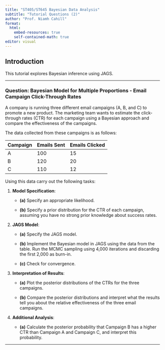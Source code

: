```yaml
---
title: "ST405/ST645 Bayesian Data Analysis"
subtitle: "Tutorial Questions (2)"
author: "Prof. Niamh Cahill"
format: 
  html:
    embed-resources: true
    self-contained-math: true
editor: visual
---
```


## **Introduction**

This tutorial explores Bayesian inference using JAGS.

------------------------------------------------------------------------

### **Question: Bayesian Model for Multiple Proportions - Email Campaign Click-Through Rates**

A company is running three different email campaigns (A, B, and C) to promote a new product. The marketing team wants to estimate the click-through rates (CTR) for each campaign using a Bayesian approach and compare the effectiveness of the campaigns.

The data collected from these campaigns is as follows:

| Campaign | Emails Sent | Emails Clicked |
|----------|-------------|----------------|
| A        | 100         | 15             |
| B        | 120         | 20             |
| C        | 110         | 12             |

Using this data carry out the following tasks:

1.  **Model Specification**:

    -   **(a)** Specify an appropriate likelihood.

    -   **(b)** Specify a prior distribution for the CTR of each campaign, assuming you have no strong prior knowledge about success rates.

2.  **JAGS Model**:

    -   **(a)** Specify the JAGS model.

    -   **(b)** Implement the Bayesian model in JAGS using the data from the table. Run the MCMC sampling using 4,000 iterations and discarding the first 2,000 as burn-in.

    -   **(c)** Check for convergence.

3.  **Interpretation of Results**:

    -   **(a)** Plot the posterior distributions of the CTRs for the three campaigns.

    -   **(b)** Compare the posterior distributions and interpret what the results tell you about the relative effectiveness of the three email campaigns.

4.  **Additional Analysis**:

    -   **(a)** Calculate the posterior probability that Campaign B has a higher CTR than Campaign A and Campaign C, and interpret this probability.

------------------------------------------------------------------------

<!-- ### **Additional Question - Markov Chain** -->

<!-- Consider the behavior of a twitter user (per hour).  Assume there are 3 possible states: the user doesn’t visit the site, the user visits but doesn't engage (tweet, retweet, like etc) and the user visits and engages.  -->

<!-- Imagine that the following probabilities have been observed: -->

<!--   - when the user doesn’t visit the site within an hour, they have a 25% chance of still not visiting the next hour, a 50% chance of visiting but not engaging and a 25% chance of visiting and engaging. -->

<!--   - when the user visits this site but doesn't engage within an hour, they have a 40% chance of visiting in the next hour and engaging, a 40% of not visiting in the next hour and a 20% chance of visiting in the next hour but not engaging. -->

<!--   - when the user visits and engages within an hour, they have a 60% chance of visiting in the next hour and engaging, a 25% chance of visiting and not engaging and a 15% chance of not visiting.  -->

<!-- Generate a markov chain using a multinomial distribution to simulate the states. You can simulate from a multinomial distribution in R using the function `rmultinom()`. Find the stationary distribution of the markov chain. What is the overall probability that a twitter user visits the site and engages?  -->

<!-- __Notes on the Multinomial distribution__ -->

<!-- The multinomial distribution arises from an extension of the binomial to situations where each trial has $k \geq 2$  possible outcomes. Suppose that we have an experiment with n independent trials, where each trial produces exactly one of the events $E_1$, $E_2, \ldots, E_k$ and on each trial each event occurs with probability $\pi_1$, $\pi_2, \ldots, \pi_k$. For example, when you have 3 events $E1, E_2$ and $E_3$ that are equally likely then you can simulate a single outcome using `rmultinom(n=1, size = 1, prob = c(1/3,1/3,1/3))` -->

<!-- __Hint:__ -->

<!-- I suggest modifying the code from the weather example used in Week 4 to answer the question.  -->
